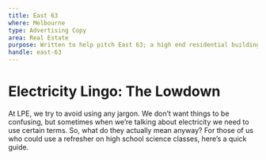 ```yaml
---
title: East 63
where: Melbourne
type: Advertising Copy
area: Real Estate
purpose: Written to help pitch East 63; a high end residential building in Melbourne CBD
handle: east-63
---
```


# Electricity Lingo: The Lowdown

At LPE, we try to avoid using any jargon. We don’t want things to be confusing, but
sometimes when we’re talking about electricity we need to use certain terms. So, what do
they actually mean anyway? For those of us who could use a refresher on high school
science classes, here’s a quick guide.